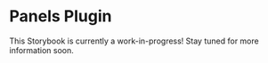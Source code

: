 
<Meta title="About" />

# Panels Plugin

This Storybook is currently a work-in-progress! Stay tuned for more information soon.
